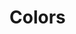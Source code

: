 

<Meta title="Colors" />

# Colors

<ColorPalette>
  <ColorItem
    title="theme.color.primary"
    subtitle="Primary"
    colors={[color.primary]}
  />
  <ColorItem
    title="theme.color.secondary"
    subtitle="Primary light"
    colors={[color.primaryLight]}
  />
  <ColorItem
    title="theme.color.supported"
    subtitle="Supported Claim"
    colors={[color.supported]}
  />
  <ColorItem
    title="theme.color.disputed"
    subtitle="Disputed Claim"
    colors={[color.disputed]}
  />
  <ColorItem
    title="theme.color.conflicting"
    subtitle="Conflicting sources"
    colors={[color.conflicting]}
  />
  <ColorItem
    title="theme.color.unknown"
    subtitle="Unknown support"
    colors={[color.unknown]}
  />
  <ColorItem
    title="Monochrome"
    colors={[
      color.darkest,
      color.darker,
      color.dark,
      color.mediumdark,
      color.medium,
      color.mediumlight,
      color.light,
      color.lighter,
      color.lightest,
    ]}
  />
</ColorPalette>
